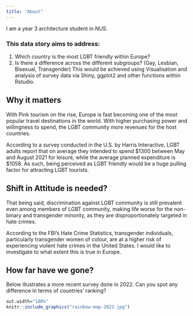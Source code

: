 ```yaml
---
title: "About"
---
```


I am a year 3 architecture student in NUS. 

### This data story aims to address:
1. Which country is the most LGBT friendly within Europe? 
2. Is there a difference across the different subgroups? (Gay, Lesbian, Bisexual, Transgender)
This would be achieved using Visualisation and analysis of survey data via Shiny, ggplot2 and other functions within Rstudio.

## Why it matters 
With Pink tourism on the rise, Europe is fast becoming one of the most popular travel destinations in the world. With higher purchasing power and willingness to spend, the LGBT community  more revenues for the host countries. 

According to a survey conducted in the U.S. by Harris Interactive, LGBT adults report that on average they intended to spend $1300 between May and August 2021 for leisure, while the average planned expenditure is $1058. As such, being perceived as LGBT friendly would be a huge pulling factor for attracting LGBT tourists.


## Shift in Attitude is needed?
That being said, discrimination against LGBT community is still prevalent even among members of LGBT community, making life worse for the non-binary and transgender minority, as they are disproportionately targeted in hate crimes. 

According to the FBI's Hate Crime Statistics, transgender individuals, particularly transgender women of colour, are at a higher risk of experiencing violent hate crimes in the United States. I would like to investigate to what extent this is true in Europe.

## How far have we gone?
Below illustrates a more recent survey done in 2022. Can you spot any difference in terms of countries' ranking? 

```r
out.width="100%"
knitr::include_graphics("rainbow-map-2022.jpg")
```



